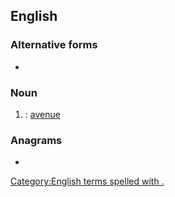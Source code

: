 {{also|ave|'ave|avé|avè|avë|Ave|Ave.|AVE}}
==English==

===Alternative forms===
* {{l|en|ave}}

===Noun===
{{en-noun|aves.}}

# {{alternative form of|en|ave|nodot=1}}: [[avenue]]

===Anagrams===
* {{anagrams|en|a=aev|AEV|EAV|EVA|Eva|Vea|eva|eva'|vae}}

[[Category:English terms spelled with .]]